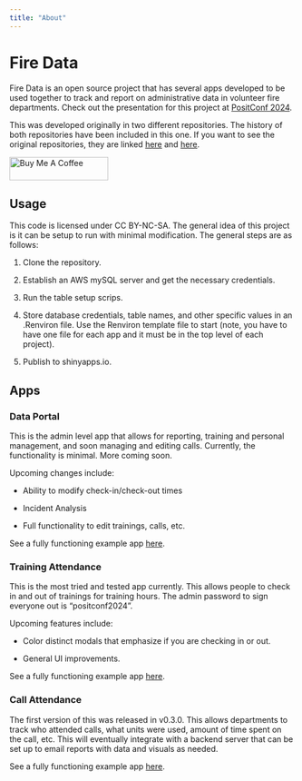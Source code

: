 ```yaml
---
title: "About"
---
```


# Fire Data

Fire Data is an open source project that has several apps developed to be used together to track and report on administrative data in volunteer fire departments. Check out the presentation for this project at <a href = "https://reg.conf.posit.co/flow/posit/positconf24/publiccatalog/page/publiccatalog/session/1711986858836001vnVj" target="_blank">PositConf 2024</a>.

This was developed originally in two different repositories. The history of both repositories have been included in this one. If you want to see the original repositories, they are linked <a href = "https://github.com/JosephRichey/cfd_data_portal" target="_blank">here</a> and <a href = "https://github.com/JosephRichey/cfd_training_attendance" target="_blank">here</a>.

<a href="https://www.buymeacoffee.com/josephrichey" target="_blank"><img src="https://cdn.buymeacoffee.com/buttons/default-blue.png" alt="Buy Me A Coffee" height="41" width="174"></a>

## Usage

This code is licensed under CC BY-NC-SA. The general idea of this project is it can be setup to run with minimal modification. The general steps are as follows:

1.  Clone the repository.

2.  Establish an AWS mySQL server and get the necessary credentials.

3.  Run the table setup scrips.

4.  Store database credentials, table names, and other specific values in an .Renviron file. Use the Renviron template file to start (note, you have to have one file for each app and it must be in the top level of each project).

5.  Publish to shinyapps.io.

## Apps

### Data Portal

This is the admin level app that allows for reporting, training and personal management, and soon managing and editing calls. Currently, the functionality is minimal. More coming soon.

Upcoming changes include:

-   Ability to modify check-in/check-out times

-   Incident Analysis

-   Full functionality to edit trainings, calls, etc.

See a fully functioning example app <a href = "https://fire-data.shinyapps.io/data-portal/" target="_blank">here</a>.

### Training Attendance

This is the most tried and tested app currently. This allows people to check in and out of trainings for training hours. The admin password to sign everyone out is "positconf2024".

Upcoming features include:

-   Color distinct modals that emphasize if you are checking in or out.

-   General UI improvements.

See a fully functioning example app <a href = "https://fire-data.shinyapps.io/training-attendance/" target="_blank">here</a>.

### Call Attendance

The first version of this was released in v0.3.0. This allows departments to track who attended calls, what units were used, amount of time spent on the call, etc. This will eventually integrate with a backend server that can be set up to email reports with data and visuals as needed.

See a fully functioning example app <a href = "https://fire-data.shinyapps.io/incident-response/" target="_blank">here</a>.
